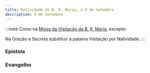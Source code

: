 ```yaml
---
title: Natividade da B. ℣. Maria, a 8 de Setembro
description: 8 de Setembro
---
```


:::note
Como na [Missa da Visitação da B. ℣. Maria](/missal/santos/07-02), excepto:

Na Oração e Secreta substituir a palavra Visitação por Natividade.
:::


### Epístola

<LinkCard
  href="/missal/santos/12-08#epístola"
  title="Imaculada Conceição da B. ℣. Maria"
/>

### Evangelho

<LinkCard href="/missal/santos/08-16-1#evangelho" title="S. Joaquim" />
